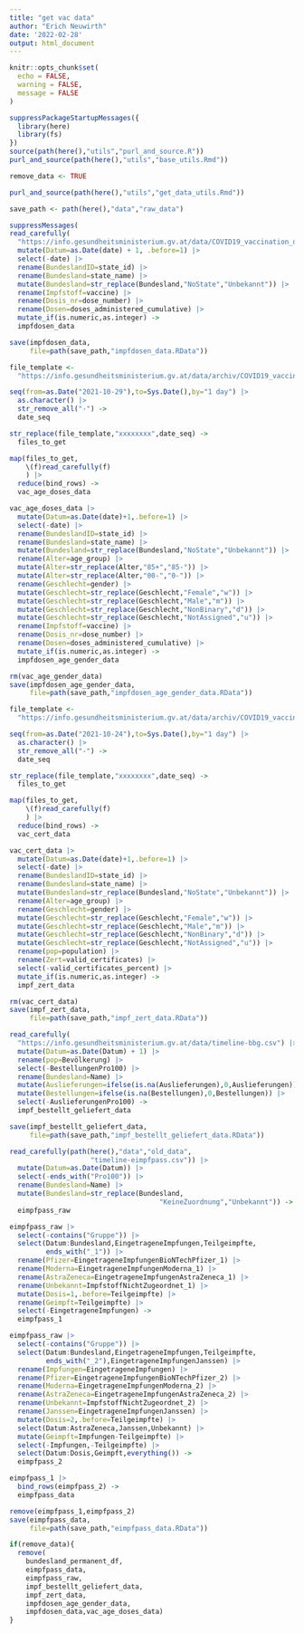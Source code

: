 ```yaml
---
title: "get vac data"
author: "Erich Neuwirth"
date: '2022-02-28'
output: html_document
---
```



```r
knitr::opts_chunk$set(
  echo = FALSE,
  warning = FALSE,
  message = FALSE
) 
```

```r
suppressPackageStartupMessages({
  library(here)
  library(fs)
})  
source(path(here(),"utils","purl_and_source.R"))
purl_and_source(path(here(),"utils","base_utils.Rmd"))
```


```r
remove_data <- TRUE
```

```r
purl_and_source(path(here(),"utils","get_data_utils.Rmd"))
```

```r
save_path <- path(here(),"data","raw_data")
```

```r
suppressMessages(
read_carefully(
  "https://info.gesundheitsministerium.gv.at/data/COVID19_vaccination_doses_timeline.csv")) |>
  mutate(Datum=as.Date(date) + 1, .before=1) |>
  select(-date) |>
  rename(BundeslandID=state_id) |>
  rename(Bundesland=state_name) |>
  mutate(Bundesland=str_replace(Bundesland,"NoState","Unbekannt")) |>
  rename(Impfstoff=vaccine) |>
  rename(Dosis_nr=dose_number) |>
  rename(Dosen=doses_administered_cumulative) |>
  mutate_if(is.numeric,as.integer) ->
  impfdosen_data
```


```r
save(impfdosen_data,
     file=path(save_path,"impfdosen_data.RData"))
```

```r
file_template <- 
  "https://info.gesundheitsministerium.gv.at/data/archiv/COVID19_vaccination_doses_agegroups_xxxxxxxx.csv"

seq(from=as.Date("2021-10-29"),to=Sys.Date(),by="1 day") |>
  as.character() |>
  str_remove_all("-") ->
  date_seq

str_replace(file_template,"xxxxxxxx",date_seq) ->
  files_to_get
```

```r
map(files_to_get,
    \(f)read_carefully(f)
    ) |>
  reduce(bind_rows) ->
  vac_age_doses_data 
```

```r
vac_age_doses_data |>
  mutate(Datum=as.Date(date)+1,.before=1) |>
  select(-date) |>
  rename(BundeslandID=state_id) |>
  rename(Bundesland=state_name) |>
  mutate(Bundesland=str_replace(Bundesland,"NoState","Unbekannt")) |>
  rename(Alter=age_group) |>
  mutate(Alter=str_replace(Alter,"85+","85-")) |>
  mutate(Alter=str_replace(Alter,"00-","0-")) |>
  rename(Geschlecht=gender) |>
  mutate(Geschlecht=str_replace(Geschlecht,"Female","w")) |>
  mutate(Geschlecht=str_replace(Geschlecht,"Male","m")) |>
  mutate(Geschlecht=str_replace(Geschlecht,"NonBinary","d")) |>
  mutate(Geschlecht=str_replace(Geschlecht,"NotAssigned","u")) |>
  rename(Impfstoff=vaccine) |>
  rename(Dosis_nr=dose_number) |>
  rename(Dosen=doses_administered_cumulative) |>
  mutate_if(is.numeric,as.integer) ->
  impfdosen_age_gender_data
```


```r
rm(vac_age_gender_data)
save(impfdosen_age_gender_data,
     file=path(save_path,"impfdosen_age_gender_data.RData"))
```



```r
file_template <- 
  "https://info.gesundheitsministerium.gv.at/data/archiv/COVID19_vaccination_certificates_xxxxxxxx.csv"

seq(from=as.Date("2021-10-24"),to=Sys.Date(),by="1 day") |>
  as.character() |>
  str_remove_all("-") ->
  date_seq

str_replace(file_template,"xxxxxxxx",date_seq) ->
  files_to_get
```



```r
map(files_to_get,
    \(f)read_carefully(f)
    ) |>
  reduce(bind_rows) ->
  vac_cert_data 
```

```r
vac_cert_data |>
  mutate(Datum=as.Date(date)+1,.before=1) |>
  select(-date) |>
  rename(BundeslandID=state_id) |>
  rename(Bundesland=state_name) |>
  mutate(Bundesland=str_replace(Bundesland,"NoState","Unbekannt")) |>
  rename(Alter=age_group) |>
  rename(Geschlecht=gender) |>
  mutate(Geschlecht=str_replace(Geschlecht,"Female","w")) |>
  mutate(Geschlecht=str_replace(Geschlecht,"Male","m")) |>
  mutate(Geschlecht=str_replace(Geschlecht,"NonBinary","d")) |>
  mutate(Geschlecht=str_replace(Geschlecht,"NotAssigned","u")) |>
  rename(pop=population) |>
  rename(Zert=valid_certificates) |>
  select(-valid_certificates_percent) |>
  mutate_if(is.numeric,as.integer) ->
  impf_zert_data
```


```r
rm(vac_cert_data)
save(impf_zert_data,
     file=path(save_path,"impf_zert_data.RData"))
```


```r
read_carefully(
  "https://info.gesundheitsministerium.gv.at/data/timeline-bbg.csv") |>
  mutate(Datum=as.Date(Datum) + 1) |>
  rename(pop=Bevölkerung) |>
  select(-BestellungenPro100) |>
  rename(Bundesland=Name) |>
  mutate(Auslieferungen=ifelse(is.na(Auslieferungen),0,Auslieferungen)) |>
  mutate(Bestellungen=ifelse(is.na(Bestellungen),0,Bestellungen)) |>
  select(-AuslieferungenPro100) ->
  impf_bestellt_geliefert_data
```


```r
save(impf_bestellt_geliefert_data,
     file=path(save_path,"impf_bestellt_geliefert_data.RData"))
```

```r
read_carefully(path(here(),"data","old_data",
                    "timeline-eimpfpass.csv")) |>
  mutate(Datum=as.Date(Datum)) |> 
  select(-ends_with("Pro100")) |>
  rename(Bundesland=Name) |>
  mutate(Bundesland=str_replace(Bundesland,
                                     "KeineZuordnung","Unbekannt")) ->
  eimpfpass_raw
```




```r
eimpfpass_raw |>
  select(-contains("Gruppe")) |>
  select(Datum:Bundesland,EingetrageneImpfungen,Teilgeimpfte,
         ends_with("_1")) |>
  rename(Pfizer=EingetrageneImpfungenBioNTechPfizer_1) |>
  rename(Moderna=EingetrageneImpfungenModerna_1) |>
  rename(AstraZeneca=EingetrageneImpfungenAstraZeneca_1) |>
  rename(Unbekannt=ImpfstoffNichtZugeordnet_1) |>
  mutate(Dosis=1,.before=Teilgeimpfte) |>
  rename(Geimpft=Teilgeimpfte) |>
  select(-EingetrageneImpfungen) ->
  eimpfpass_1
```



```r
eimpfpass_raw |>
  select(-contains("Gruppe")) |>
  select(Datum:Bundesland,EingetrageneImpfungen,Teilgeimpfte,
         ends_with("_2"),EingetrageneImpfungenJanssen) |>
  rename(Impfungen=EingetrageneImpfungen) |>
  rename(Pfizer=EingetrageneImpfungenBioNTechPfizer_2) |>
  rename(Moderna=EingetrageneImpfungenModerna_2) |>
  rename(AstraZeneca=EingetrageneImpfungenAstraZeneca_2) |>
  rename(Unbekannt=ImpfstoffNichtZugeordnet_2) |>
  rename(Janssen=EingetrageneImpfungenJanssen) |>
  mutate(Dosis=2,.before=Teilgeimpfte) |>
  select(Datum:AstraZeneca,Janssen,Unbekannt) |>
  mutate(Geimpft=Impfungen-Teilgeimpfte) |>
  select(-Impfungen,-Teilgeimpfte) |>
  select(Datum:Dosis,Geimpft,everything()) ->
  eimpfpass_2
```
```r
eimpfpass_1 |>
  bind_rows(eimpfpass_2) ->
  eimpfpass_data
```

```r
remove(eimpfpass_1,eimpfpass_2)
save(eimpfpass_data,
     file=path(save_path,"eimpfpass_data.RData"))
```

```r
if(remove_data){
  remove(
    bundesland_permanent_df,
    eimpfpass_data,
    eimpfpass_raw,
    impf_bestellt_geliefert_data,
    impf_zert_data,
    impfdosen_age_gender_data,
    impfdosen_data,vac_age_doses_data)
}  
```



